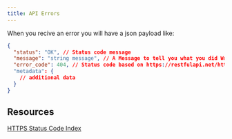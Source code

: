 ```yaml
---
title: API Errors
---
```

When you recive an error you will have a json payload like:
```json
{
  "status": "OK", // Status code message
  "message": "string message", // A Message to tell you what you did Wrong. 
  "error_code": 404, // Status code based on https://restfulapi.net/http-status-codes
  "metadata": {
    // additional data
  }
}
```

## Resources
[HTTPS Status Code Index](https://restfulapi.net/http-status-codes/)